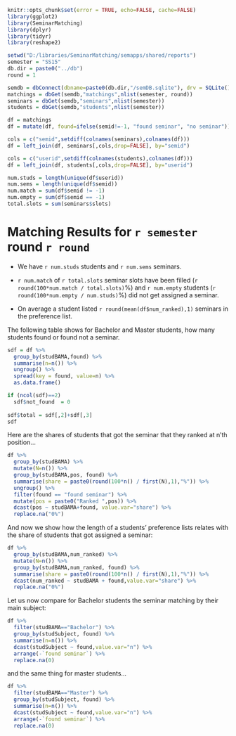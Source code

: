 
```r
knitr::opts_chunk$set(error = TRUE, echo=FALSE, cache=FALSE)
library(ggplot2)
library(SeminarMatching)
library(dplyr)
library(tidyr)
library(reshape2)
```

```r
setwd("D:/libraries/SeminarMatching/semapps/shared/reports")
semester = "SS15"
db.dir = paste0("../db")
round = 1

semdb = dbConnect(dbname=paste0(db.dir,"/semDB.sqlite"), drv = SQLite())
matchings = dbGet(semdb,"matchings",nlist(semester, round))
seminars = dbGet(semdb,"seminars",nlist(semester))
students = dbGet(semdb,"students",nlist(semester))

```

```r
df = matchings
df = mutate(df, found=ifelse(semid!=-1, "found seminar", "no seminar"))

cols = c("semid",setdiff(colnames(seminars),colnames(df)))
df = left_join(df, seminars[,cols,drop=FALSE], by="semid")

cols = c("userid",setdiff(colnames(students),colnames(df)))
df = left_join(df, students[,cols,drop=FALSE], by="userid")

num.studs = length(unique(df$userid))
num.sems = length(unique(df$semid))
num.match = sum(df$semid != -1)
num.empty = sum(df$semid == -1)
total.slots = sum(seminars$slots)
```

# Matching Results for `r semester` round `r round`

- We have `r num.studs` students and `r num.sems` seminars.

- `r num.match` of `r total.slots` seminar slots have been filled (`r round(100*num.match / total.slots)`%) and `r num.empty` students (`r round(100*num.empty / num.studs)`%) did not get assigned a seminar.

- On average a student listed `r round(mean(df$num_ranked),1)` seminars in the preference list.

The following table shows for Bachelor and Master students, how many students found or found not a seminar.
```r
sdf = df %>%
  group_by(studBAMA,found) %>% 
  summarise(n=n()) %>%
  ungroup() %>%
  spread(key = found, value=n) %>%
  as.data.frame()

if (ncol(sdf)==2)
  sdf$not_found  = 0
  
sdf$total = sdf[,2]+sdf[,3]
sdf
```

Here are the shares of students that got the seminar that they ranked at n'th position... 
```r
df %>% 
  group_by(studBAMA) %>%
  mutate(N=n()) %>%
  group_by(studBAMA,pos, found) %>% 
  summarise(share = paste0(round(100*n() / first(N),1),"%")) %>%
  ungroup() %>%
  filter(found == "found seminar") %>%
  mutate(pos = paste0("Ranked ",pos)) %>%
  dcast(pos ~ studBAMA+found, value.var="share") %>%
  replace.na("0%")
```

And now we show how the length of a students' preference lists relates with the share of students that got assigned a seminar:
```r
df %>% 
  group_by(studBAMA,num_ranked) %>% 
  mutate(N=n()) %>%
  group_by(studBAMA,num_ranked, found) %>% 
  summarise(share = paste0(round(100*n() / first(N),1),"%")) %>%
  dcast(num_ranked ~ studBAMA + found,value.var="share") %>%
  replace.na("0%")
```

Let us now compare for Bachelor students the seminar matching by their main subject:

```r
df %>% 
  filter(studBAMA=="Bachelor") %>% 
  group_by(studSubject, found) %>% 
  summarise(n=n()) %>%
  dcast(studSubject ~ found,value.var="n") %>%
  arrange(-`found seminar`) %>%
  replace.na(0)
```

and the same thing for master students...
```r
df %>% 
  filter(studBAMA=="Master") %>% 
  group_by(studSubject, found) %>% 
  summarise(n=n()) %>%
  dcast(studSubject ~ found,value.var="n") %>%
  arrange(-`found seminar`) %>%
  replace.na(0)
```

